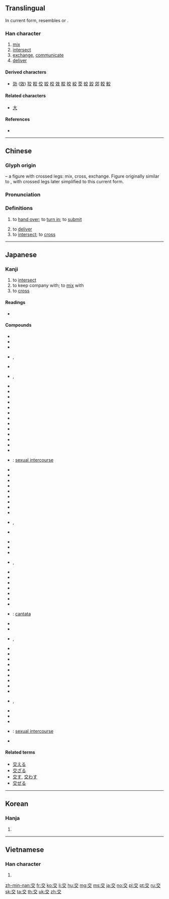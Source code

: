 ==Translingual==
{{stroke order|type=animate}}

In current form, resembles {{Han compound|亠|父}} or {{Han compound|六|乂}}.

===Han character===
{{Han char|rn=8|rad=亠|as=04|sn=6|four=00408|canj=YCK|ids=⿱亠父}}

# [[mix]]
# [[intersect]]
# [[exchange]], [[communicate]]
# [[deliver]]

====Derived characters====
* [[効]] ([[效]]) [[狡]] [[餃]] [[佼]] [[姣]] [[校]] [[效]] [[胶]] [[皎]] [[絞]] [[茭]] [[蛟]] [[跤]] [[郊]] [[餃]] [[鮫]]

====Related characters====
* [[大]]

====References====
* {{Han ref|kx=0088.060|dkj=00291|dj=0185.100|hdz=10282.010|uh=4EA4|ud=20132|bh=A5E6|bd=42470}}

----

==Chinese==
{{zh-forms}}

===Glyph origin===
{{Han etyl}}
{{liushu|p}} – a figure with crossed legs: mix, cross, exchange. Figure originally similar to {{m|zh|大}}, with crossed legs later simplified to this current form.

===Pronunciation===
{{zh-pron
|m=jiāo
|c=gaau1
|h=pfs=kâu
|mn=kau
|mc=y
|oc=y
|ma=zh-jiāo.ogg
|cat=v
}}

===Definitions===
{{zh-hanzi}}

# to [[hand over]]; to [[turn in]]; to [[submit]]
#: {{zh-x|交 功課|to '''turn in''' homework|C}}
# to [[deliver]]
# to [[intersect]]; to [[cross]]

----

==Japanese==

===Kanji===
{{ja-kanji|grade=2|rs=亠04}}

# to [[intersect]]
# to keep company with; to [[mix]] with
# to [[cross]]

====Readings====
* {{ja-readings
|goon=[[きょう]] (kyō) {{qualifier|non-[[w:Jōyō kanji|Jōyō]] reading}}
|kanon=[[こう]] (kō) < [[かう]] (kau)
|kun=[[まじわる]] ([[交わる]], majiwaru), [[まじる]] ([[交じる]], majiru), [[かう]] ([[交う]], kau)}}

====Compounds====
{{der-top|Compounds}}
* {{ja-r|入交|いりまじり}}
* {{ja-r|援交|えんこう}}
* {{ja-r|外交|がいこう}}
* {{ja-r|交交|こうこう}}, {{ja-r|交々|こうこう}}
* {{ja-r|国交|こっこう}}
* {{ja-r|交交|こもごも}}, {{ja-r|交々|こもごも}}
* {{ja-r|混交|こんこう}}
* {{ja-r|社交|しゃこう}}
* {{ja-r|修交|しゅうこう}}
* {{ja-r|手交|しゅこう}}
* {{ja-r|深交|しんこう}}
* {{ja-r|親交|しんこう}}
* {{ja-r|情交|じょうこう}}
* {{ja-r|性交|せいこう}}
* {{ja-r|絶交|ぜっこう}}
* {{ja-r|団交|だんこう}}
* {{ja-r|断交|だんこう}}
* {{ja-r|直交|ちょっこう}}
* {{ja-r|通交|つうこう}}
* {{ja-r|肉交|にくこう}}: [[sexual intercourse]]
* {{ja-r|復交|ふっこう}}
* {{ja-r|友交|ゆうこう}}
* {{ja-r|乱交|らんこう}}
* {{ja-r|旧交|きゅうこう}}
* {{ja-r|斜交|しゃこう}}
* {{ja-r|交易|こうえき}}
* {{ja-r|交角|こうかく}}
* {{ja-r|交感|こうかん}}
* {{ja-r|交換|こうかん}}
* {{ja-r|交歓|こうかん}}, {{ja-r|交驩|こうかん}}
* {{ja-r|交誼|こうぎ}}
{{der-mid}}
* {{ja-r|交響|こうきょう}}
* {{ja-r|交互|こうご}}
* {{ja-r|交合|こうごう}}
* {{ja-r|交差|こうさ}}, {{ja-r|交叉|こうさ}}
* {{ja-r|交際|こうさい}}
* {{ja-r|交錯|こうさく}}
* {{ja-r|交渉|こうしょう}}
* {{ja-r|交情|こうじょう}}
* {{ja-r|交譲|こうじょう}}
* {{ja-r|交織|こうしょく}}
* {{ja-r|交信|こうしん}}
* {{ja-r|交声曲|こうせいきょく}}: [[cantata]]
* {{ja-r|交接|こうせつ}}
* {{ja-r|交戦|こうせん}}
* {{ja-r|交替|こうたい}}, {{ja-r|交代|こうたい}}
* {{ja-r|交通|こうつう}}
* {{ja-r|交点|こうてん}}
* {{ja-r|交読|こうどく}}
* {{ja-r|交配|こうはい}}
* {{ja-r|交番|こうばん}}
* {{ja-r|交尾|こうび}}
* {{ja-r|交付|こうふ}}
* {{ja-r|交附|こうふ}}
* {{ja-r|交友|こうゆう}}
* {{ja-r|交遊|こうゆう}}, {{ja-r|交游|こうゆう}}
* {{ja-r|交絡|こうらく}}
* {{ja-r|交流|こうりゅう}}
* {{ja-r|交霊|こうれい}}
* {{ja-r|交媾|こうこう}}: [[sexual intercourse]]
* {{ja-r|交詢|こうじゅん}}
{{der-bottom}}

====Related terms====
* [[交える]]
* [[交ざる]]
* [[交す]], [[交わす]]
* [[交ぜる]]

----

==Korean==

===Hanja===
{{ko-hanja|hangeul=교|rv=gyo|mr=kyo}}

# {{defn|lang=ko|sort=亠04}}

----

==Vietnamese==

===Han character===
{{vi-hantu|giao|rs=亠04}}

# {{defn|lang=vi|sort=亠04}}

[[zh-min-nan:交]]
[[fr:交]]
[[ko:交]]
[[li:交]]
[[hu:交]]
[[mg:交]]
[[ms:交]]
[[ja:交]]
[[no:交]]
[[pl:交]]
[[pt:交]]
[[ru:交]]
[[sk:交]]
[[ta:交]]
[[th:交]]
[[uk:交]]
[[zh:交]]